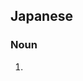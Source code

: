 ==Japanese==
{{wikipedia|lang=ja}}
{{ja-kanjitab|ちん|き|yomi=irr}}

===Noun===
{{ja-noun|チンキ}}

# {{alternative spelling of|lang=ja|チンキ}}